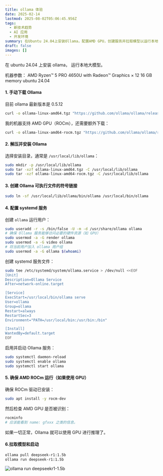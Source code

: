 ```yaml
---
title: ollama 体验
date: 2025-02-14
lastmod: 2025-08-02T05:06:45.956Z
tags:
  - 新技术趋势
  - AI 应用
  - 开发环境
summary: 在Ubuntu 24.04上安装Ollama，配置AMD GPU，创建服务并拉取模型以运行本地大模型。
draft: false
images: []
---
```


在 ubuntu 24.04 上安装 ollama， 运行本地大模型。

机器参数：
AMD Ryzen™ 5 PRO 4650U with Radeon™ Graphics × 12
16 GB memory
ubuntu 24.04

#### **1. 手动下载 Ollama**

目前 ollama 最新版本是 0.5.12

```bash
curl -o ollama-linux-amd64.tgz "https://github.com/ollama/ollama/releases/download/v0.5.12/ollama-linux-amd64.tgz"
```

我的机器支持 AMD GPU（ROCm），还需要额外下载：

```bash
curl -o ollama-linux-amd64-rocm.tgz "https://github.com/ollama/ollama/releases/download/v0.5.12/ollama-linux-amd64-rocm.tgz"
```

#### **2. 解压并安装 Ollama**

选择安装目录，通常是 `/usr/local/lib/ollama`：

```bash
sudo mkdir -p /usr/local/lib/ollama
sudo tar -xzf ollama-linux-amd64.tgz -C /usr/local/lib/ollama
sudo tar -xzf ollama-linux-amd64-rocm.tgz -C /usr/local/lib/ollama
```

#### **3. 创建 Ollama 可执行文件的符号链接**

```bash
sudo ln -sf /usr/local/lib/ollama/bin/ollama /usr/local/bin/ollama
```

#### **4. 配置 systemd 服务**

创建 `ollama` 运行用户：

```bash
sudo useradd -r -s /bin/false -U -m -d /usr/share/ollama ollama
# 确保 Ollama 服务能够访问必要的硬件资源（如 GPU）
sudo usermod -a -G render ollama
sudo usermod -a -G video ollama
# 将当前用户加入 ollama 用户组
sudo usermod -a -G ollama $(whoami)
```

创建 systemd 服务文件：

```bash
sudo tee /etc/systemd/system/ollama.service > /dev/null <<EOF
[Unit]
Description=Ollama Service
After=network-online.target

[Service]
ExecStart=/usr/local/bin/ollama serve
User=ollama
Group=ollama
Restart=always
RestartSec=3
Environment="PATH=/usr/local/bin:/usr/bin:/bin"

[Install]
WantedBy=default.target
EOF
```

启用并启动 Ollama 服务：

```bash
sudo systemctl daemon-reload
sudo systemctl enable ollama
sudo systemctl start ollama
```

#### **5. 确保 AMD ROCm 运行（如果使用 GPU）**

确保 ROCm 驱动已安装：

```bash
sudo apt install -y rocm-dev
```

然后检查 AMD GPU 是否被识别：

```bash
rocminfo
# 应该能看到 name: gfxxx 之类的信息。
```

如果一切正常，Ollama 就可以使用 GPU 进行推理了。

#### **6.拉取模型和启动**

```bash
ollama pull deepseek-r1:1.5b
ollama run deepseek-r1:1.5b
```

<div className="flex justify-center">
  <Image
    alt="ollama run deepseekr1-1.5b"
    src="/static/images/blog/ollama run deepseekr1-1.5b.png"
    width={0}
    height={0}
    sizes="100vw"
    className="my-0 h-auto max-h-[400px] w-auto max-w-full"
    style={{ objectFit: 'contain' }}
  />
</div>
